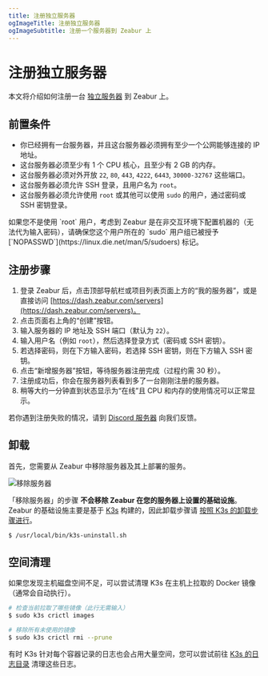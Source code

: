 ```yaml
---
title: 注册独立服务器
ogImageTitle: 注册独立服务器
ogImageSubtitle: 注册一个服务器到 Zeabur 上
---
```



# 注册独立服务器

本文将介绍如何注册一台 [独立服务器](../dedicated-server) 到 Zeabur 上。

## 前置条件

- 你已经拥有一台服务器，并且这台服务器必须拥有至少一个公网能够连接的 IP 地址。
- 这台服务器必须至少有 1 个 CPU 核心，且至少有 2 GB 的内存。
- 这台服务器必须对外开放 `22`, `80`, `443`, `4222`, `6443`, `30000-32767` 这些端口。
- 这台服务器必须允许 SSH 登录，且用户名为 `root`。
- 这台服务器必须允许使用 `root` 或其他可以使用 `sudo` 的用户，通过密码或 SSH 密钥登录。

<Callout type="default">
    如果您不是使用 `root` 用户，考虑到 Zeabur 是在非交互环境下配置机器的（无法代为输入密码），请确保您这个用户所在的 `sudo` 用户组已被授予 [`NOPASSWD`](https://linux.die.net/man/5/sudoers) 标记。
</Callout>

## 注册步骤

1. 登录 Zeabur 后，点击顶部导航栏或项目列表页面上方的“我的服务器”，或是直接访问 [https://dash.zeabur.com/servers](https://dash.zeabur.com/servers)。
2. 点击页面右上角的“创建”按钮。
3. 输入服务器的 IP 地址及 SSH 端口（默认为 `22`）。
4. 输入用户名（例如 `root`），然后选择登录方式（密码或 SSH 密钥）。
5. 若选择密码，则在下方输入密码，若选择 SSH 密钥，则在下方输入 SSH 密钥。
6. 点击“新增服务器”按钮，等待服务器注册完成（过程约需 30 秒）。
7. 注册成功后，你会在服务器列表看到多了一台刚刚注册的服务器。
8. 稍等大约一分钟直到状态显示为“在线”且 CPU 和内存的使用情况可以正常显示。

若你遇到注册失败的情况，请到 [Discord 服务器](https://zeabur.com/dc) 向我们反馈。

## 卸载

首先，您需要从 Zeabur 中移除服务器及其上部署的服务。

![移除服务器](/dedicated-server/remove-server.webp)

「移除服务器」的步骤 **不会移除 Zeabur 在您的服务器上设置的基础设施**。Zeabur 的基础设施主要是基于 [K3s](https://k3s.io/) 构建的，因此卸载步骤请 [按照 K3s 的卸载步骤进行](https://docs.k3s.io/installation/uninstall)。

```bash
$ /usr/local/bin/k3s-uninstall.sh
```

## 空间清理

如果您发现主机磁盘空间不足，可以尝试清理 K3s 在主机上拉取的 Docker 镜像（通常会自动执行）。

```bash
# 检查当前拉取了哪些镜像（此行无需输入）
$ sudo k3s crictl images

# 移除所有未使用的镜像
$ sudo k3s crictl rmi --prune
```

有时 K3s 针对每个容器记录的日志也会占用大量空间，您可以尝试前往 [K3s 的日志目录](https://docs.k3s.io/faq#where-are-the-k3s-logs) 清理这些日志。

